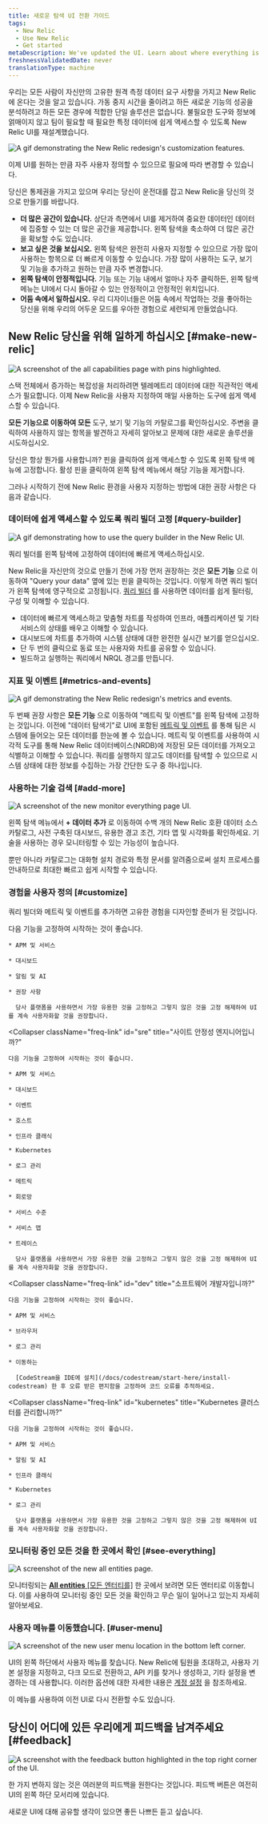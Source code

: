 ```yaml
---
title: 새로운 탐색 UI 전환 가이드
tags:
  - New Relic
  - Use New Relic
  - Get started
metaDescription: We've updated the UI. Learn about where everything is now.
freshnessValidatedDate: never
translationType: machine
---
```











우리는 모든 사람이 자신만의 고유한 원격 측정 데이터 요구 사항을 가지고 New Relic에 온다는 것을 알고 있습니다. 가동 중지 시간을 줄이려고 하든 새로운 기능의 성공을 분석하려고 하든 모든 경우에 적합한 단일 솔루션은 없습니다. 불필요한 도구와 정보에 얽매이지 않고 팀이 필요할 때 필요한 특정 데이터에 쉽게 액세스할 수 있도록 New Relic UI를 재설계했습니다.

<img
  title="Customize New Relic"
  alt="A gif demonstrating the New Relic redesign's customization features."
  src={transtionGuideUiRedesignCustomize}
/>

이제 UI를 원하는 만큼 자주 사용자 정의할 수 있으므로 필요에 따라 변경할 수 있습니다.

당신은 통제권을 가지고 있으며 우리는 당신이 운전대를 잡고 New Relic을 당신의 것으로 만들기를 바랍니다.

* **더 많은 공간이 있습니다.** 상단과 측면에서 UI를 제거하여 중요한 데이터인 데이터에 집중할 수 있는 더 많은 공간을 제공합니다. 왼쪽 탐색을 축소하여 더 많은 공간을 확보할 수도 있습니다.
* **보고 싶은 것을 보십시오.** 왼쪽 탐색은 완전히 사용자 지정할 수 있으므로 가장 많이 사용하는 항목으로 더 빠르게 이동할 수 있습니다. 가장 많이 사용하는 도구, 보기 및 기능을 추가하고 원하는 만큼 자주 변경합니다.
* **왼쪽 탐색이 안정적입니다.** 기능 또는 기능 내에서 얼마나 자주 클릭하든, 왼쪽 탐색 메뉴는 UI에서 다시 돌아갈 수 있는 안정적이고 안정적인 위치입니다.
* **어둠 속에서 일하십시오.** 우리 디자이너들은 어둠 속에서 작업하는 것을 좋아하는 당신을 위해 우리의 어두운 모드를 우아한 경험으로 세련되게 만들었습니다.

## New Relic 당신을 위해 일하게 하십시오 [#make-new-relic]

<img
  title="The all capabilities page with pinned items"
  alt="A screenshot of the all capabilities page with pins highlighted."
  src={transitionGuideAllCapabilities}
/>

스택 전체에서 증가하는 복잡성을 처리하려면 텔레메트리 데이터에 대한 직관적인 액세스가 필요합니다. 이제 New Relic을 사용자 지정하여 매일 사용하는 도구에 쉽게 액세스할 수 있습니다.

**모든 기능으로 이동하여 모든** 도구, 보기 및 기능의 카탈로그를 확인하십시오. 주변을 클릭하여 사용하지 않는 항목을 발견하고 자세히 알아보고 문제에 대한 새로운 솔루션을 시도하십시오.

당신은 항상 뭔가를 사용합니까? 핀을 클릭하여 쉽게 액세스할 수 있도록 왼쪽 탐색 메뉴에 고정합니다. 활성 핀을 클릭하여 왼쪽 탐색 메뉴에서 해당 기능을 제거합니다.

그러나 시작하기 전에 New Relic 환경을 사용자 지정하는 방법에 대한 권장 사항은 다음과 같습니다.

### 데이터에 쉽게 액세스할 수 있도록 쿼리 빌더 고정 [#query-builder]

<img
  title="Query builder"
  alt="A gif demonstrating how to use the query builder in the New Relic UI. "
  src={transitionGuideQueryBuilderUiRedesign}
/>

<figcaption>
  쿼리 빌더를 왼쪽 탐색에 고정하여 데이터에 빠르게 액세스하십시오.
</figcaption>

New Relic을 자신만의 것으로 만들기 전에 가장 먼저 권장하는 것은 **모든 기능** 으로 이동하여 "Query your data" 옆에 있는 핀을 클릭하는 것입니다. 이렇게 하면 쿼리 빌더가 왼쪽 탐색에 영구적으로 고정됩니다. [쿼리 빌더](/docs/query-your-data/explore-query-data/query-builder/introduction-query-builder/) 를 사용하면 데이터를 쉽게 필터링, 구성 및 이해할 수 있습니다.

* 데이터에 빠르게 액세스하고 맞춤형 차트를 작성하여 인프라, 애플리케이션 및 기타 서비스의 상태를 배우고 이해할 수 있습니다.
* 대시보드에 차트를 추가하여 시스템 상태에 대한 완전한 실시간 보기를 얻으십시오.
* 단 두 번의 클릭으로 동료 또는 사용자와 차트를 공유할 수 있습니다.
* 빌드하고 실행하는 쿼리에서 NRQL 경고를 만듭니다.

### 지표 및 이벤트 [#metrics-and-events]

<img
  title="Metrics and events"
  alt="A gif demonstrating the New Relic redesign's metrics and events."
  src={transitionGuideMetricsandEvents}
/>

두 번째 권장 사항은 **모든 기능** 으로 이동하여 "메트릭 및 이벤트"를 왼쪽 탐색에 고정하는 것입니다. 이전에 "데이터 탐색기"로 UI에 포함된 [메트릭 및 이벤트](/docs/query-your-data/explore-query-data/browse-data/introduction-data-explorer) 를 통해 팀은 시스템에 들어오는 모든 데이터를 한눈에 볼 수 있습니다. 메트릭 및 이벤트를 사용하여 시각적 도구를 통해 New Relic 데이터베이스(NRDB)에 저장된 모든 데이터를 가져오고 식별하고 이해할 수 있습니다. 쿼리를 실행하지 않고도 데이터를 탐색할 수 있으므로 시스템 상태에 대한 정보를 수집하는 가장 간단한 도구 중 하나입니다.

### 사용하는 기술 검색 [#add-more]

<img
  title="The monitor everything UI"
  alt="A screenshot of the new monitor everything page UI."
  src={transitionGuideMonitorEverything}
/>

왼쪽 탐색 메뉴에서 **+ 데이터 추가** 로 이동하여 수백 개의 New Relic 호환 데이터 소스 카탈로그, 사전 구축된 대시보드, 유용한 경고 조건, 기타 앱 및 시각화를 확인하세요. 기술을 사용하는 경우 모니터링할 수 있는 가능성이 높습니다.

뿐만 아니라 카탈로그는 대화형 설치 경로와 특정 문서를 알려줌으로써 설치 프로세스를 안내하므로 최대한 빠르고 쉽게 시작할 수 있습니다.

### 경험을 사용자 정의 [#customize]

쿼리 빌더와 메트릭 및 이벤트를 추가하면 고유한 경험을 디자인할 준비가 된 것입니다.

<CollapserGroup>
  <Collapser
    className="freq-link"
    id="new"
    title="이제 막 시작하는 건가요?"
  >
    다음 기능을 고정하여 시작하는 것이 좋습니다.

    * APM 및 서비스

    * 대시보드

    * 알림 및 AI

    * 권장 사항

      당사 플랫폼을 사용하면서 가장 유용한 것을 고정하고 그렇지 않은 것을 고정 해제하여 UI를 계속 사용자화할 것을 권장합니다.
  </Collapser>

  <Collapser
    className="freq-link"
    id="sre"
    title="사이트 안정성 엔지니어입니까?"
  >
    다음 기능을 고정하여 시작하는 것이 좋습니다.

    * APM 및 서비스

    * 대시보드

    * 이벤트

    * 호스트

    * 인프라 클래식

    * Kubernetes

    * 로그 관리

    * 메트릭

    * 회로망

    * 서비스 수준

    * 서비스 맵

    * 트레이스

      당사 플랫폼을 사용하면서 가장 유용한 것을 고정하고 그렇지 않은 것을 고정 해제하여 UI를 계속 사용자화할 것을 권장합니다.
  </Collapser>

  <Collapser
    className="freq-link"
    id="dev"
    title="소프트웨어 개발자입니까?"
  >
    다음 기능을 고정하여 시작하는 것이 좋습니다.

    * APM 및 서비스

    * 브라우저

    * 로그 관리

    * 이동하는

      [CodeStream을 IDE에 설치](/docs/codestream/start-here/install-codestream) 한 후 오류 받은 편지함을 고정하여 코드 오류를 추적하세요.
  </Collapser>

  <Collapser
    className="freq-link"
    id="kubernetes"
    title="Kubernetes 클러스터를 관리합니까?"
  >
    다음 기능을 고정하여 시작하는 것이 좋습니다.

    * APM 및 서비스

    * 알림 및 AI

    * 인프라 클래식

    * Kubernetes

    * 로그 관리

      당사 플랫폼을 사용하면서 가장 유용한 것을 고정하고 그렇지 않은 것을 고정 해제하여 UI를 계속 사용자화할 것을 권장합니다.
  </Collapser>
</CollapserGroup>

### 모니터링 중인 모든 것을 한 곳에서 확인 [#see-everything]

<img
  title="The new all entities page"
  alt="A screenshot of the new all entities page."
  src={transtitionGuideAllEntities}
/>

모니터링되는 [**All entities** \[모든 엔터티를\]](/docs/new-relic-solutions/new-relic-one/core-concepts/new-relic-explorer-view-performance-across-apps-services-hosts#find) 한 곳에서 보려면 모든 엔터티로 이동합니다. 이를 사용하여 모니터링 중인 모든 것을 확인하고 무슨 일이 일어나고 있는지 자세히 알아보세요.

### 사용자 메뉴를 이동했습니다. [#user-menu]

<img
  title="The new user menu"
  alt="A screenshot of the new user menu location in the bottom left corner."
  src={transitionGuideUserMenu}
/>

UI의 왼쪽 하단에서 사용자 메뉴를 찾습니다. New Relic에 팀원을 초대하고, 사용자 기본 설정을 지정하고, 다크 모드로 전환하고, API 키를 찾거나 생성하고, 기타 설정을 변경하는 데 사용합니다. 이러한 옵션에 대한 자세한 내용은 [계정 설정](/docs/accounts/accounts-billing/general-account-settings/intro-account-settings) 을 참조하세요.

이 메뉴를 사용하여 이전 UI로 다시 전환할 수도 있습니다.

## 당신이 어디에 있든 우리에게 피드백을 남겨주세요 [#feedback]

<img
  title="The feedback button"
  alt="A screenshot with the feedback button highlighted in the top right corner of the UI."
  src={transitionGuideFeedbackButton}
/>

한 가지 변하지 않는 것은 여러분의 피드백을 원한다는 것입니다. 피드백 버튼은 여전히 UI의 왼쪽 하단 모서리에 있습니다.

새로운 UI에 대해 공유할 생각이 있으면 좋든 나쁘든 듣고 싶습니다.